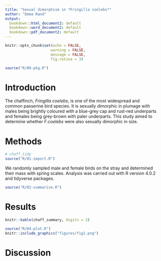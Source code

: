 ```yaml
---
title: "Sexual dimorphism in *Fringilla coelebs*"
author: "Emma Rand"
output:
  bookdown::html_document2: default
  bookdown::word_document2: default
  bookdown::pdf_document2: default
---
```


```r
knitr::opts_chunk$set(echo = FALSE, 
                     warning = FALSE,
                     message = FALSE,
                     fig.retina = 3)
```

```r
source("R/00-pkg.R")
```

# Introduction

The chaffinch, *Fringilla coelebs*, is one of the most widespread and common passerine bird species. It is sexually dimorphic in plumage with males being brightly coloured with a blue-grey cap and rust-red underparts and females being grey-brown with paler underparts.  This study aimed to determine whether *F.coelebs* were also sexually dimorphic in size.

# Methods
```r
# chaff_tidy
source("R/01-import.R")
```

We randomly sampled male and female birds on the stray and determined their mass with spring scales. Analysis was carried out with R version 4.0.2 and tidyverse packages.

```r
source("R/02-summarise.R")
```



# Results
```r
knitr::kable(chaff_summary, digits = 2)
```


```r
source("R/04-plot.R")
knitr::include_graphics("figures/fig1.png")
```


# Discussion
